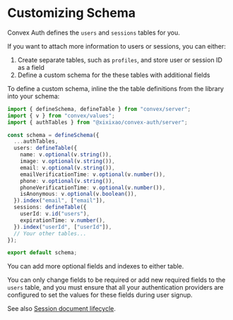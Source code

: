 # Customizing Schema

Convex Auth defines the `users` and `sessions` tables for you.

If you want to attach more information to users or sessions, you can either:

1. Create separate tables, such as `profiles`, and store user or session ID as a
   field
2. Define a custom schema for the these tables with additional fields

To define a custom schema, inline the the table definitions from the library
into your schema:

```ts filename="convex/schema.ts"
import { defineSchema, defineTable } from "convex/server";
import { v } from "convex/values";
import { authTables } from "@xixixao/convex-auth/server";

const schema = defineSchema({
  ...authTables,
  users: defineTable({
    name: v.optional(v.string()),
    image: v.optional(v.string()),
    email: v.optional(v.string()),
    emailVerificationTime: v.optional(v.number()),
    phone: v.optional(v.string()),
    phoneVerificationTime: v.optional(v.number()),
    isAnonymous: v.optional(v.boolean()),
  }).index("email", ["email"]),
  sessions: defineTable({
    userId: v.id("users"),
    expirationTime: v.number(),
  }).index("userId", ["userId"]),
  // Your other tables...
});

export default schema;
```

You can add more optional fields and indexes to either table.

You can only change fields to be required or add new required fields to the
`users` table, and you must ensure that all your authentication providers are
configured to set the values for these fields during user signup.

See also [Session document lifecycle](/advanced#session-document-lifecycle).
